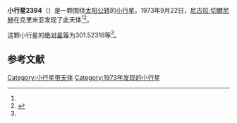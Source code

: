 {{Infobox planet
| bgcolour = #FFFFC0
| name = 2394 Nadeev
| symbol = 
| image = 
| caption = 
| discovery = yes
| discovery_ref = 
| discoverer = [[尼古拉·切爾尼赫|尼古拉·切爾尼赫]]
| discovery_site = [[克里米亚|克里米亚]] 
| discovered = 1973年9月22日
| designations = yes
| mp_name = 
| named_after = 
| alt_names = 1973 SZ2/ 1950 TH4 / 1969 AR / 1975 BT / 1978 PC1
| mp_category = [[主带小行星|主带小行星]]
| orbit_ref = <ref name="a">[http://ssd.jpl.nasa.gov/sbdb.cgi?sstr=2394 2394 Nadeev] {{Wayback|url=http://ssd.jpl.nasa.gov/sbdb.cgi?sstr=2394 |date=20200918122146 }}，小行星數據庫瀏覽器（JPL Small-Body Database Browser）－[[美国国家航空航天局|美国国家航空航天局]]喷气推进实验室</ref>
| epoch = 2456400.5 (2013年4月18日更新)
| aphelion = {{convert|3.8452744|AU|km|3|abbr=on|lk=out}}
| perihelion = {{convert|2.5073422|AU|km|3|abbr=on}}
| semimajor = {{convert|3.1763083|AU|km|3|abbr=on}}
| eccentricity = 0.2106112
| period = 2067.675597 [[日|日]]<br />5.66[[儒略年|儒略年]]
| avg_speed = 
| inclination = 1.62585
| asc_node = 127.52508
| mean_anomaly = 
| arg_peri = 301.52318
| satellites = 
| physical_characteristics = yes
| dimensions = 
| mass = 
| density = 
| surface_grav = 
| escape_velocity = 
| sidereal_day = 
| axial_tilt = 
| pole_ecliptic_lat = 
| pole_ecliptic_lon = 
| albedo = 
| temperatures= 
| temp_name1 = 
| mean_temp_1 = 
| max_temp_1 = 
| temp_name2 = 
| max_temp_2 = 
| spectral_type = 
| abs_magnitude = 301.52318
}}

'''小行星2394'''（{{lang-en|2394 Nadeev}}）是一颗围绕[[太阳|太阳]][[公转|公转]]的[[小行星|小行星]]。1973年9月22日，[[尼古拉·切爾尼赫|尼古拉·切爾尼赫]]在克里米亚发现了此天体<ref name="a" /><ref>{{cite news|title=小行星列表|url=http://cfa-www.harvard.edu/iau/lists/NumberedMPs.txt|accessdate=2013-07-08|newspaper=哈佛大学|archive-date=2008-05-17|archive-url=https://web.archive.org/web/20080517010638/http://cfa-www.harvard.edu/iau/lists/NumberedMPs.txt|dead-url=no}}</ref>。

这颗小行星的[[绝对星等|绝对星等]]为301.52318等<ref name="a" />。

==参考文献==
{{reflist}}
{{Minor Planet Number|[[小行星2393|小行星2393]]|[[小行星2395|小行星2395]]}}

{{小天体}}

[[Category:小行星带天体|Category:小行星带天体]]
[[Category:1973年发现的小行星|Category:1973年发现的小行星]]

{{asteroid-stub}}